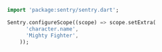 ```dart
  import 'package:sentry/sentry.dart';

  Sentry.configureScope((scope) => scope.setExtra(
        'character.name',
        'Mighty Fighter',
      ));
```
